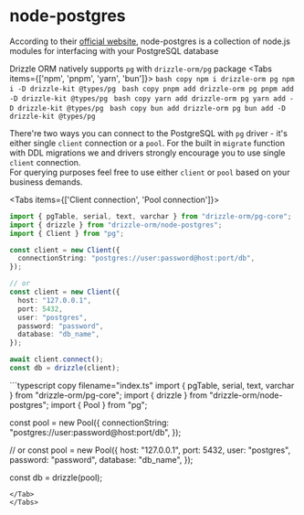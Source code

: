 
# node-postgres
According to their [official website](https://node-postgres.com/), node-postgres is a collection 
of node.js modules for interfacing with your PostgreSQL database  

Drizzle ORM natively supports `pg` with `drizzle-orm/pg` package
<Tabs items={['npm', 'pnpm', 'yarn', 'bun']}>
  <Tab>
    ```bash copy
    npm i drizzle-orm pg
    npm i -D drizzle-kit @types/pg
    ```
  </Tab>
  <Tab>
    ```bash copy
    pnpm add drizzle-orm pg
    pnpm add -D drizzle-kit @types/pg
    ```
  </Tab>
  <Tab>
    ```bash copy
    yarn add drizzle-orm pg
    yarn add -D drizzle-kit @types/pg
    ```
  </Tab>
  <Tab>
    ```bash copy
    bun add drizzle-orm pg
    bun add -D drizzle-kit @types/pg
    ```
  </Tab>
</Tabs>

There're two ways you can connect to the PostgreSQL with `pg` driver - it's either single `client` connection or a `pool`.
For the built in `migrate` function with DDL migrations we and drivers strongly encourage you to use single `client` connection.  
For querying purposes feel free to use either `client` or `pool` based on your business demands.

<Tabs items={['Client connection', 'Pool connection']}>
  <Tab>
```typescript copy filename="index.ts"
import { pgTable, serial, text, varchar } from "drizzle-orm/pg-core";
import { drizzle } from "drizzle-orm/node-postgres";
import { Client } from "pg";

const client = new Client({
  connectionString: "postgres://user:password@host:port/db",
});

// or
const client = new Client({
  host: "127.0.0.1",
  port: 5432,
  user: "postgres",
  password: "password",
  database: "db_name",
});

await client.connect();
const db = drizzle(client);
```
</Tab>
<Tab>
```typescript copy filename="index.ts"
import { pgTable, serial, text, varchar } from "drizzle-orm/pg-core";
import { drizzle } from "drizzle-orm/node-postgres";
import { Pool } from "pg";

const pool = new Pool({
  connectionString: "postgres://user:password@host:port/db",
});

// or
const pool = new Pool({
  host: "127.0.0.1",
  port: 5432,
  user: "postgres",
  password: "password",
  database: "db_name",
});

const db = drizzle(pool);
```
</Tab>
</Tabs>
